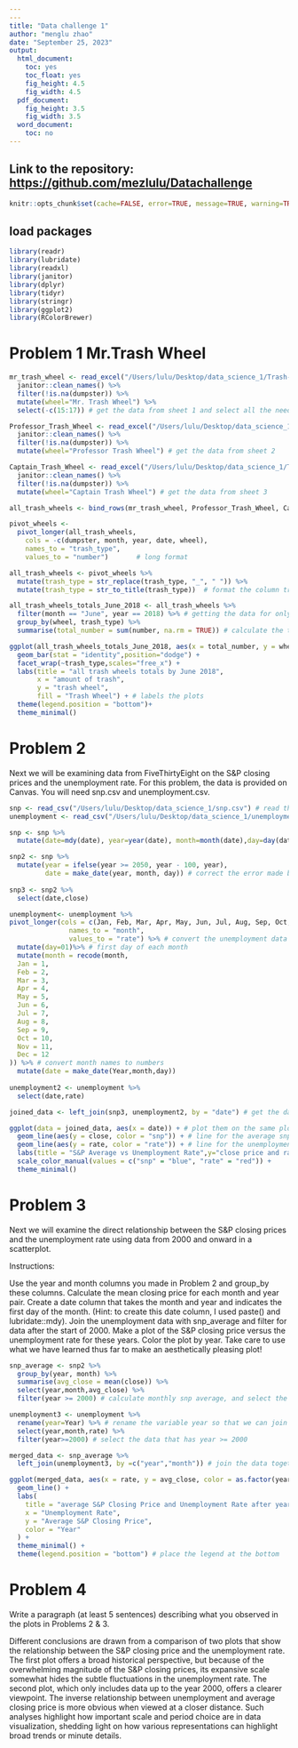 ```yaml
---
---
title: "Data challenge 1"
author: "menglu zhao"
date: "September 25, 2023"
output:
  html_document:
    toc: yes
    toc_float: yes
    fig_height: 4.5
    fig_width: 4.5
  pdf_document:
    fig_height: 3.5
    fig_width: 3.5
  word_document:
    toc: no
---
```


## Link to the repository: <https://github.com/mezlulu/Datachallenge>

```r
knitr::opts_chunk$set(cache=FALSE, error=TRUE, message=TRUE, warning=TRUE)
```

## load packages

```r
library(readr)
library(lubridate)
library(readxl)
library(janitor)
library(dplyr)
library(tidyr)
library(stringr)
library(ggplot2)
library(RColorBrewer)
```

# Problem 1 Mr.Trash Wheel

```r
mr_trash_wheel <- read_excel("/Users/lulu/Desktop/data_science_1/Trash-Wheel-Collection-Totals-8-6-19.xlsx",sheet= 1) %>%
  janitor::clean_names() %>%
  filter(!is.na(dumpster)) %>%
  mutate(wheel="Mr. Trash Wheel") %>%
  select(-c(15:17)) # get the data from sheet 1 and select all the needed data.

Professor_Trash_Wheel <- read_excel("/Users/lulu/Desktop/data_science_1/Trash-Wheel-Collection-Totals-8-6-19.xlsx",sheet= 2) %>%
  janitor::clean_names() %>%
  filter(!is.na(dumpster)) %>%
  mutate(wheel="Professor Trash Wheel") # get the data from sheet 2 

Captain_Trash_Wheel <- read_excel("/Users/lulu/Desktop/data_science_1/Trash-Wheel-Collection-Totals-8-6-19.xlsx",sheet= 3) %>%
  janitor::clean_names() %>%
  filter(!is.na(dumpster)) %>%
  mutate(wheel="Captain Trash Wheel") # get the data from sheet 3

all_trash_wheels <- bind_rows(mr_trash_wheel, Professor_Trash_Wheel, Captain_Trash_Wheel) # bind the three dataframes together into one dataframe 

pivot_wheels <- 
  pivot_longer(all_trash_wheels,
    cols = -c(dumpster, month, year, date, wheel),
    names_to = "trash_type",
    values_to = "number")       # long format

all_trash_wheels <- pivot_wheels %>%
  mutate(trash_type = str_replace(trash_type, "_", " ")) %>%
  mutate(trash_type = str_to_title(trash_type))  # format the column trash_type for plotting.

all_trash_wheels_totals_June_2018 <- all_trash_wheels %>%
  filter(month == "June", year == 2018) %>% # getting the data for only June 2018
  group_by(wheel, trash_type) %>%
  summarise(total_number = sum(number, na.rm = TRUE)) # calculate the total number for each trash item by trash wheel

ggplot(all_trash_wheels_totals_June_2018, aes(x = total_number, y = wheel, fill = wheel)) + #a faceted bar plot (by trash type)
  geom_bar(stat = "identity",position="dodge") +
  facet_wrap(~trash_type,scales="free_x") +
  labs(title = "all trash wheels totals by June 2018",
       x = "amount of trash",
       y = "trash wheel",
       fill = "Trash Wheel") + # labels the plots
  theme(legend.position = "bottom")+
  theme_minimal() 

```

# Problem 2

Next we will be examining data from FiveThirtyEight on the S&P closing prices and the unemployment rate. For this problem, the data is provided on Canvas. You will need snp.csv and unemployment.csv.

```r
snp <- read_csv("/Users/lulu/Desktop/data_science_1/snp.csv") # read the snp data
unemployment <- read_csv("/Users/lulu/Desktop/data_science_1/unemployment.csv") # read the unemployment data

snp <- snp %>%
  mutate(date=mdy(date), year=year(date), month=month(date),day=day(date)) # convert the date to date object using mdy, create a year month and day variable the package lubridate

snp2 <- snp %>%
  mutate(year = ifelse(year >= 2050, year - 100, year),
         date = make_date(year, month, day)) # correct the error made by lubridate package
  
snp3 <- snp2 %>%
  select(date,close)

unemployment<- unemployment %>%
pivot_longer(cols = c(Jan, Feb, Mar, Apr, May, Jun, Jul, Aug, Sep, Oct, Nov, Dec),
               names_to = "month",
               values_to = "rate") %>% # convert the unemployment data into long format
  mutate(day=01)%>% # first day of each month
  mutate(month = recode(month,
  Jan = 1,
  Feb = 2,
  Mar = 3,
  Apr = 4,
  May = 5,
  Jun = 6,
  Jul = 7,
  Aug = 8,
  Sep = 9,
  Oct = 10,
  Nov = 11,
  Dec = 12
)) %>% # convert month names to numbers
  mutate(date = make_date(Year,month,day))
  
unemployment2 <- unemployment %>%
  select(date,rate)

joined_data <- left_join(snp3, unemployment2, by = "date") # get the data for the plot

ggplot(data = joined_data, aes(x = date)) + # plot them on the same plot
  geom_line(aes(y = close, color = "snp")) + # line for the average snp close price
  geom_line(aes(y = rate, color = "rate")) + # line for the unemployment rate
  labs(title = "S&P Average vs Unemployment Rate",y="close price and rates", x = "Date") + # labels for the plot
  scale_color_manual(values = c("snp" = "blue", "rate" = "red")) +
  theme_minimal() 
```

# Problem 3

Next we will examine the direct relationship between the S&P closing prices and the unemployment rate using data from 2000 and onward in a scatterplot.

Instructions:

Use the year and month columns you made in Problem 2 and group_by these columns. Calculate the mean closing price for each month and year pair. Create a date column that takes the month and year and indicates the first day of the month. (Hint: to create this date column, I used paste() and lubridate::mdy). Join the unemployment data with snp_average and filter for data after the start of 2000. Make a plot of the S&P closing price versus the unemployment rate for these years. Color the plot by year. Take care to use what we have learned thus far to make an aesthetically pleasing plot!

```r
snp_average <- snp2 %>%
  group_by(year, month) %>% 
  summarise(avg_close = mean(close)) %>%
  select(year,month,avg_close) %>%
  filter(year >= 2000) # calculate monthly snp average, and select the data after year 2000

unemployment3 <- unemployment %>%
  rename(year=Year) %>% # rename the variable year so that we can join the data together
  select(year,month,rate) %>%
  filter(year>=2000) # select the data that has year >= 2000 

merged_data <- snp_average %>%
  left_join(unemployment3, by =c("year","month")) # join the data together by using left_join and the common variabe year and month

ggplot(merged_data, aes(x = rate, y = avg_close, color = as.factor(year))) +
  geom_line() +
  labs(
    title = "average S&P Closing Price and Unemployment Rate after year 2000",
    x = "Unemployment Rate",
    y = "Average S&P Closing Price",
    color = "Year"
  ) +
  theme_minimal() +
  theme(legend.position = "bottom") # place the legend at the bottom

```

# Problem 4

Write a paragraph (at least 5 sentences) describing what you observed in the plots in Problems 2 & 3.

Different conclusions are drawn from a comparison of two plots that show the relationship between the S&P closing price and the unemployment rate. The first plot offers a broad historical perspective, but because of the overwhelming magnitude of the S&P closing prices, its expansive scale somewhat hides the subtle fluctuations in the unemployment rate. The second plot, which only includes data up to the year 2000, offers a clearer viewpoint. The inverse relationship between unemployment and average closing price is more obvious when viewed at a closer distance. Such analyses highlight how important scale and period choice are in data visualization, shedding light on how various representations can highlight broad trends or minute details.
